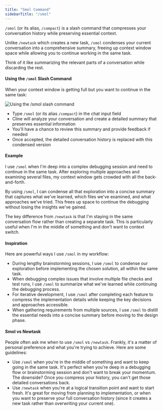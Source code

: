 ```yaml
---
title: "Smol Command"
sidebarTitle: "/smol"
---
```


`/smol` (or its alias, `/compact`) is a slash command that compresses your conversation history while preserving essential context.

Unlike `/newtask` which creates a new task, `/smol` condenses your current conversation into a comprehensive summary, freeing up context window space while allowing you to continue working in the same task.

Think of it like summarizing the relevant parts of a conversation while discarding the rest.

#### Using the `/smol` Slash Command

When your context window is getting full but you want to continue in the same task:

<Frame>
	<img src="https://storage.googleapis.com/cline_public_images/docs/assets/smol.png" alt="Using the /smol slash command" />
</Frame>

- Type `/smol` (or its alias `/compact`) in the chat input field
- Cline will analyze your conversation and create a detailed summary that preserves essential information
- You'll have a chance to review this summary and provide feedback if needed
- Once accepted, the detailed conversation history is replaced with this condensed version

#### Example

I use `/smol` when I'm deep into a complex debugging session and need to continue in the same task. After exploring multiple approaches and examining several files, my context window gets crowded with all the back-and-forth.

By using `/smol`, I can condense all that exploration into a concise summary that captures what we've learned, which files we've examined, and what approaches we've tried. This frees up space to continue the debugging without losing the insights we've gained.

The key difference from `/newtask` is that I'm staying in the same conversation flow rather than creating a separate task. This is particularly useful when I'm in the middle of something and don't want to context switch.

#### Inspiration

Here are powerful ways I use `/smol` in my workflow:

- During lengthy brainstorming sessions, I use `/smol` to condense our exploration before implementing the chosen solution, all within the same task.
- When debugging complex issues that involve multiple file checks and test runs, I use `/smol` to summarize what we've learned while continuing the debugging process.
- For iterative development, I use `/smol` after completing each feature to compress the implementation details while keeping the key decisions and approaches accessible.
- When gathering requirements from multiple sources, I use `/smol` to distill the essential needs into a concise summary before moving to the design phase.

#### Smol vs Newtask

People often ask me when to use `/smol` vs `/newtask`. Frankly, it's a matter of personal preference and what you're trying to achieve. Here are some guidelines:

- Use `/smol` when you're in the middle of something and want to keep going in the same task. It's perfect when you're deep in a debugging flow or brainstorming session and don't want to break your momentum. The downside? Once you compress your history, you can't get those detailed conversations back.
- Use `/newtask` when you're at a logical transition point and want to start fresh. It's great for moving from planning to implementation, or when you want to preserve your full conversation history (since it creates a new task rather than overwriting your current one).
